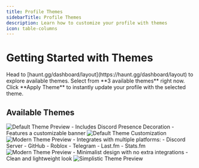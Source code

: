 ```yaml
---
title: Profile Themes
sidebarTitle: Profile Themes
description: Learn how to customize your profile with themes
icon: table-columns
---
```


# Getting Started with Themes

<Steps>
  <Step title="Open the Themes Page">
    Head to [haunt.gg/dashboard/layout](https://haunt.gg/dashboard/layout) to explore available themes.
  </Step>
  <Step title="Select From a List Of Themes">
    Select from **3 available themes** right now.
  </Step>
  <Step title="Apply a Theme">
    Click **Apply Theme** to instantly update your profile with the selected theme.
  </Step>
</Steps>

## Available Themes

<Tabs>
  <Tab title="Default Theme">
  <Frame caption="Default theme without any decoration">
  <img src="../images/Default-Profile.png" alt="Default Theme Preview" />
  </Frame>
    - Includes Discord Presence Decoration  
    - Features a customizable banner
  <Frame caption="Default theme Customization">
  <img src="../images/default-theme-custom.png" alt="Default Theme Customization" />
  </Frame>
  </Tab>
  <Tab title="Modern Theme">
  <Frame caption="Modern Theme">
  <img src="../images/modern-profile.png" alt="Modern Theme Preview" />
  </Frame>
    - Integrates with multiple platforms:  
      - Discord Server  
      - GitHub  
      - Roblox  
      - Telegram  
      - Last.fm  
      - Stats.fm  
  <Frame caption="Modern Theme Customization">
  <img src="../images/modern-theme-custom.png" alt="Modern Theme Preview" />
  </Frame>
  </Tab>
  <Tab title="Simplistic Theme">
    - Minimalist design with no extra integrations  
    - Clean and lightweight look  
    <Frame caption="Simplistic Theme">
      <img src="../images/simplistic-profile.png" alt="Simplistic Theme Preview" />
    </Frame>
  </Tab>
</Tabs>
